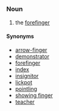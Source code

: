=={{en}}==
===Noun===
# the [[forefinger]]
====Synonyms====
*[[arrow-finger]]
*[[demonstrator]]
*[[forefinger]]
*[[index]]
*[[insignitor]]
*[[lickpot]]
*[[pointling]]
*[[showing finger]]
*[[teacher]]